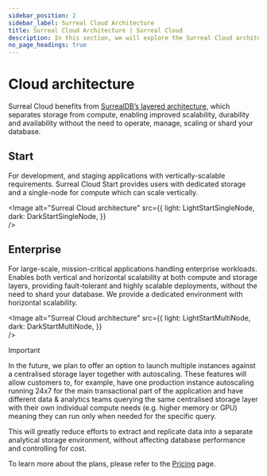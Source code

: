 ```yaml
---
sidebar_position: 2
sidebar_label: Surreal Cloud Architecture
title: Surreal Cloud Architecture | Surreal Cloud
description: In this section, we will explore the Surreal Cloud architecture and how it is designed to provide a scalable, high-performance, and secure database solution.
no_page_headings: true
---
```



# Cloud architecture

Surreal Cloud benefits from [SurrealDB’s layered architecture](/docs/surrealdb/introduction/architecture), which separates storage from compute, enabling improved scalability, durability and availability without the need to operate, manage, scaling or shard your database.

## Start
For development, and staging applications with vertically-scalable requirements. Surreal Cloud Start provides users with dedicated storage and a single-node for compute which can scale vertically.

<Image
alt="Surreal Cloud architecture"
src={{
	light: LightStartSingleNode,
	dark: DarkStartSingleNode,
	}}  
/>

## Enterprise

For large-scale, mission-critical applications handling enterprise workloads. Enables both vertical and horizontal scalability at both compute and storage layers, providing fault-tolerant and highly scalable deployments, without the need to shard your database. We provide a dedicated environment with horizontal scalability.

<Image
alt="Surreal Cloud architecture"
src={{
	light: LightStartMultiNode,
	dark: DarkStartMultiNode,
	}}  
/>

> [!IMPORTANT]
> In the future, we plan to offer an option to launch multiple instances against a centralised storage layer together with autoscaling. These features will allow customers to, for example, have one production instance autoscaling running 24x7 for the main transactional part of the application and have different data & analytics teams querying the same centralised storage layer with their own individual compute needs (e.g. higher memory or GPU) meaning they can run only when needed for the specific query.

This will greatly reduce efforts to extract and replicate data into a separate analytical storage environment, without affecting database performance and controlling for cost. 

To learn more about the plans, please refer to the [Pricing](/pricing) page.